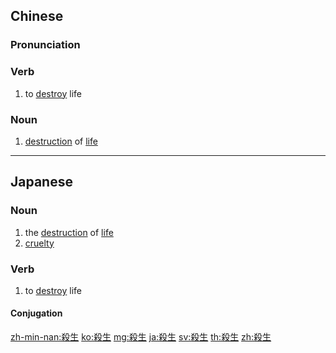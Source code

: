 {{also|杀生}}
==Chinese==
{{zh-forms|s=杀生}}

===Pronunciation===
{{zh-pron
|m=shāshēng
|c=saat3 sang1
|mn=sat-seng
|cat=v,n
}}

===Verb===
{{zh-verb}}

# to [[destroy]] life

===Noun===
{{zh-noun}}

# [[destruction]] of [[life]]

----

==Japanese==
{{ja-kanjitab|せつ|k1=せっ|しょう|yomi=o}}

===Noun===
{{ja-noun|せっしょう}}

# the [[destruction]] of [[life]]
# [[cruelty]]

===Verb===
{{ja-verb-suru|せっしょう}}

# to [[destroy]] life

====Conjugation====
{{ja-suru|せっしょう}}

[[zh-min-nan:殺生]]
[[ko:殺生]]
[[mg:殺生]]
[[ja:殺生]]
[[sv:殺生]]
[[th:殺生]]
[[zh:殺生]]